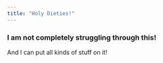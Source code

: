 ```yaml
---
title: "Holy Dieties!"
---
```


### I am not completely struggling through this!

And I can put all kinds of stuff on it!